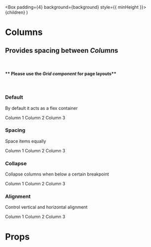 

  <Box padding={4} background={background} style={{ minHeight }}>
    {children}
  </Box>
)

<Meta title="Layout/Columns" component={Columns} />

# Columns

## Provides spacing between *Column*s

<br />

#### ** Please use the _Grid component_ for page layouts**

<br />

### Default

By default it acts as a flex container

<Canvas>
  <Story name="Default">
    <Columns>
      <Column>
        <DemoBox background="blue100">
          <Text>Column 1</Text>
        </DemoBox>
      </Column>
      <Column>
        <DemoBox background="blue200">
          <Text>Column 2</Text>
        </DemoBox>
      </Column>
      <Column background="blue300">
        <DemoBox background="blue300">
          <Text>Column 3</Text>
        </DemoBox>
      </Column>
    </Columns>
  </Story>
</Canvas>

### Spacing

Space items equally

<Canvas>
  <Story name="Spacing">
    <Columns space={2}>
      <Column>
        <DemoBox background="blue100">
          <Text>Column 1</Text>
        </DemoBox>
      </Column>
      <Column>
        <DemoBox background="blue200">
          <Text>Column 2</Text>
        </DemoBox>
      </Column>
      <Column>
        <DemoBox background="blue300">
          <Text>Column 3</Text>
        </DemoBox>
      </Column>
    </Columns>
  </Story>
</Canvas>

### Collapse

Collapse columns when below a certain breakpoint

<Canvas>
  <Story name="Collapse">
    <Columns collapseBelow="lg">
      <Column>
        <DemoBox background="blue100">
          <Text>Column 1</Text>
        </DemoBox>
      </Column>
      <Column>
        <DemoBox background="blue200">
          <Text>Column 2</Text>
        </DemoBox>
      </Column>
      <Column>
        <DemoBox background="blue300">
          <Text>Column 3</Text>
        </DemoBox>
      </Column>
    </Columns>
  </Story>
</Canvas>

### Alignment

Control vertical and horizontal alignment

<Canvas>
  <Story name="Alignment">
    <Columns space={2} collapseBelow="lg" alignY="center">
      <Column>
        <DemoBox background="blue100">
          <Text>Column 1</Text>
        </DemoBox>
      </Column>
      <Column>
        <DemoBox background="blue200" minHeight={200}>
          <Text>Column 2</Text>
        </DemoBox>
      </Column>
      <Column>
        <DemoBox background="blue300">
          <Text>Column 3</Text>
        </DemoBox>
      </Column>
    </Columns>
  </Story>
</Canvas>

# Props

<ArgsTable of={Columns} />
